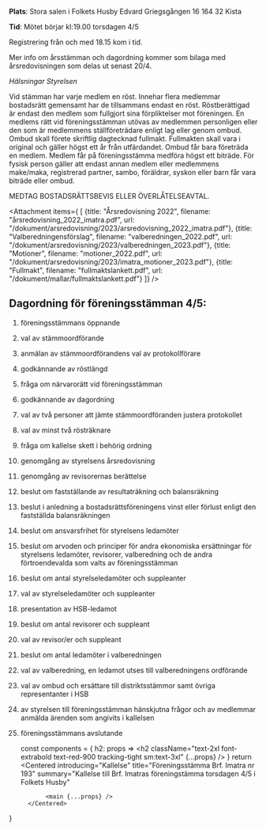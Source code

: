 
__Plats__: Stora salen i Folkets Husby Edvard Griegsgången 16
164 32 Kista

__Tid__: Mötet börjar kl:19.00 torsdagen 4/5

Registrering från och med 18.15 kom i tid.

Mer info om årsstämman och dagordning kommer som bilaga med årsredovisningen som delas ut senast 20/4.

_Hälsningar Styrelsen_



Vid stämman har varje medlem en röst.
Innehar flera medlemmar bostadsrätt gemensamt har de tillsammans endast en röst.
Röstberättigad är endast den medlem som fullgjort sina förpliktelser mot föreningen.
En medlems rätt vid föreningsstämman utövas av medlemmen personligen eller den som är medlemmens ställföreträdare enligt lag eller genom ombud.
Ombud skall förete skriftlig dagtecknad fullmakt.
Fullmakten skall vara i original och gäller högst ett år från utfärdandet.
Ombud får bara företräda en medlem. Medlem får på föreningsstämma medföra högst ett biträde.
För fysisk person gäller att endast annan medlem eller medlemmens make/maka, registrerad partner, sambo, föräldrar, syskon eller barn får vara biträde eller ombud.

MEDTAG BOSTADSRÄTTSBEVIS ELLER ÖVERLÅTELSEAVTAL.

<Attachment items={
    [
        {title: "Årsredovisning 2022", filename: "årsredovisning_2022_imatra.pdf", url: "/dokument/arsredovisning/2023/arsredovisning_2022_imatra.pdf"},
        {title: "Valberedningensförslag", filename: "valberedningen_2022.pdf", url: "/dokument/arsredovisning/2023/valberedningen_2023.pdf"},
        {title: "Motioner", filename: "motioner_2022.pdf", url: "/dokument/arsredovisning/2023/imatra_motioner_2023.pdf"},
        {title: "Fullmakt", filename: "fullmaktslankett.pdf", url: "/dokument/mallar/fullmaktslankett.pdf"}
    ]} />


## Dagordning för föreningsstämman 4/5:
1. föreningsstämmans öppnande
2. val av stämmoordförande
3. anmälan av stämmoordförandens val av protokollförare
4. godkännande av röstlängd
5. fråga om närvarorätt vid föreningsstämman
6. godkännande av dagordning
7. val av två personer att jämte stämmoordföranden justera protokollet
8. val av minst två rösträknare
9. fråga om kallelse skett i behörig ordning
10. genomgång av styrelsens årsredovisning
11. genomgång av revisorernas berättelse
12. beslut om fastställande av resultaträkning och balansräkning
13. beslut i anledning a bostadsrättsföreningens vinst eller förlust enligt den fastställda balansräkningen
14. beslut om ansvarsfrihet för styrelsens ledamöter
15. beslut om arvoden och principer för andra ekonomiska ersättningar för styrelsens ledamöter, revisorer, valberedning och de andra förtroendevalda som valts av föreningsstämman
16. beslut om antal styrelseledamöter och suppleanter
17. val av styrelseledamöter och suppleanter
18. presentation av HSB-ledamot
19. beslut om antal revisorer och suppleant
20. val av revisor/er och suppleant
21. beslut om antal ledamöter i valberedningen
22. val av valberedning, en ledamot utses till valberedningens ordförande
23. val av ombud och ersättare till distriktsstämmor samt övriga representanter i HSB
24. av styrelsen till föreningsstämman hänskjutna frågor och av medlemmar anmälda ärenden som angivits i kallelsen
25. föreningsstämmans avslutande


    const components = {
  h2: props => <h2 className="text-2xl font-extrabold text-red-900 tracking-tight sm:text-3xl" {...props} />
    }
    return <MDXProvider components={components} >
              <Body>
          <Centered
        introducing="Kallelse"
        title="Föreningsstämma Brf. Imatra nr 193"
        summary="Kallelse till Brf. Imatras föreningstämma torsdagen 4/5 i Folkets Husby"
      >
               <main {...props} />
          </Centered>
      </Body>
    </MDXProvider>
}